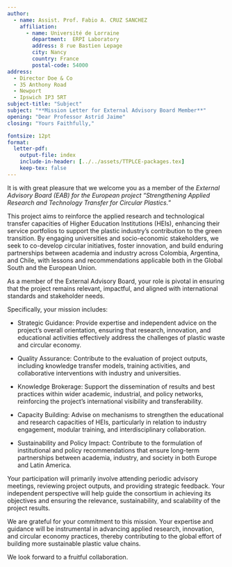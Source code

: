 ```yaml
---
author:
  - name: Assist. Prof. Fabio A. CRUZ SANCHEZ
    affiliation:
      - name: Université de Lorraine
        department:  ERPI Laboratory
        address: 8 rue Bastien Lepage
        city: Nancy
        country: France
        postal-code: 54000
address:
  - Director Doe & Co
  - 35 Anthony Road
  - Newport
  - Ipswich IP3 5RT
subject-title: "Subject"
subject: "**Mission Letter for External Advisory Board Member**"
opening: "Dear Professor Astrid Jaime"
closing: "Yours Faithfully,"

fontsize: 12pt
format:
  letter-pdf:
    output-file: index
    include-in-header: [../../assets/TTPLCE-packages.tex]
    keep-tex: false
---
```



\thispagestyle{fancy}


It is with great pleasure that we welcome you as a member of the *External Advisory Board (EAB) for the European project “Strengthening Applied Research and Technology Transfer for Circular Plastics.*”


This project aims to reinforce the applied research and technological transfer capacities of Higher Education Institutions (HEIs), enhancing their service portfolios to support the plastic industry’s contribution to the green transition. By engaging universities and socio-economic stakeholders, we seek to co-develop circular initiatives, foster innovation, and build enduring partnerships between academia and industry across Colombia, Argentina, and Chile, with lessons and recommendations applicable both in the Global South and the European Union.

As a member of the External Advisory Board, your role is pivotal in ensuring that the project remains relevant, impactful, and aligned with international standards and stakeholder needs. 

Specifically, your mission includes:

- Strategic Guidance: Provide expertise and independent advice on the project’s overall orientation, ensuring that research, innovation, and educational activities effectively address the challenges of plastic waste and circular economy.

- Quality Assurance: Contribute to the evaluation of project outputs, including knowledge transfer models, training activities, and collaborative interventions with industry and universities.

- Knowledge Brokerage: Support the dissemination of results and best practices within wider academic, industrial, and policy networks, reinforcing the project’s international visibility and transferability.

- Capacity Building: Advise on mechanisms to strengthen the educational and research capacities of HEIs, particularly in relation to industry engagement, modular training, and interdisciplinary collaboration.

- Sustainability and Policy Impact: Contribute to the formulation of institutional and policy recommendations that ensure long-term partnerships between academia, industry, and society in both Europe and Latin America.


Your participation will primarily involve attending periodic advisory meetings, reviewing project outputs, and providing strategic feedback. Your independent perspective will help guide the consortium in achieving its objectives and ensuring the relevance, sustainability, and scalability of the project results.


We are grateful for your commitment to this mission. Your expertise and guidance will be instrumental in advancing applied research, innovation, and circular economy practices, thereby contributing to the global effort of building more sustainable plastic value chains.

We look forward to a fruitful collaboration.
